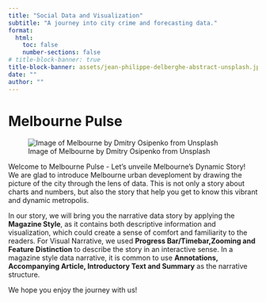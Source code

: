 ```yaml
---
title: "Social Data and Visualization"
subtitle: "A journey into city crime and forecasting data."
format:
  html:
    toc: false
    number-sections: false
# title-block-banner: true
title-block-banner: assets/jean-philippe-delberghe-abstract-unsplash.jpg
date: ""
author: ""
---
```


# Melbourne Pulse

![Image of Melbourne by Dmitry Osipenko from Unsplash](assets/dmitry-osipenko-melbourne-unsplash.jpg)

Welcome to Melbourne Pulse - Let's unveile Melbourne's Dynamic Story!
We are glad to introduce Melbourne urban deveploment by drawing the picture of the city through the lens of data. This is not only a story about charts and numbers, but also the story that help you get to know this vibrant and dynamic metropolis.

In our story, we will bring you the narrative data story by applying the **Magazine Style**, as it contains both descriptive information and visualization, which could create a sense of comfort and familiarity to the readers. For Visual Narrative, we used **Progress Bar/Timebar,Zooming and Feature Distinction** to describe the story in an interactive sense. In a magazine style data narrative, it is common to use **Annotations, Accompanying Article, Introductory Text and Summary** as the narrative structure.

We hope you enjoy the journey with us!